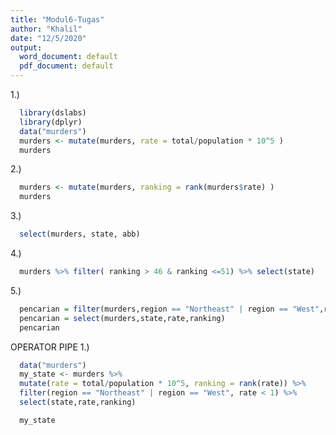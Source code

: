 ```yaml
---
title: "Modul6-Tugas"
author: "Khalil"
date: "12/5/2020"
output:
  word_document: default
  pdf_document: default
---
```

1.) 
```r
  library(dslabs)
  library(dplyr)
  data("murders")
  murders <- mutate(murders, rate = total/population * 10^5 )
  murders
```

2.) 
```r
  murders <- mutate(murders, ranking = rank(murders$rate) )
  murders
```

3.) 
```r
  select(murders, state, abb)
```

4.) 
```r
  murders %>% filter( ranking > 46 & ranking <=51) %>% select(state)
```

5.) 
```r
  pencarian = filter(murders,region == "Northeast" | region == "West",rate < 1)
  pencarian = select(murders,state,rate,ranking)
  pencarian 
```
OPERATOR PIPE
1.) 
```r
  data("murders")
  my_state <- murders %>%
  mutate(rate = total/population * 10^5, ranking = rank(rate)) %>%
  filter(region == "Northeast" | region == "West", rate < 1) %>%
  select(state,rate,ranking)

  my_state 
  
```
